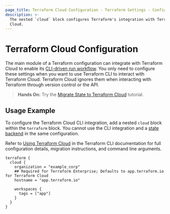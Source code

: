 ```yaml
---
page_title: Terraform Cloud Configuration - Terraform Settings - Configuration Language
description: >-
  The nested `cloud` block configures Terraform's integration with Terraform
  Cloud.
---
```


# Terraform Cloud Configuration

The main module of a Terraform configuration can integrate with Terraform Cloud to enable its [CLI-driven run workflow](/cloud-docs/run/cli). You only need to configure these settings when you want to use Terraform CLI to interact with Terraform Cloud. Terraform Cloud ignores them when interacting with
Terraform through version control or the API.

> **Hands On:** Try the [Migrate State to Terraform Cloud](https://learn.hashicorp.com/tutorials/terraform/cloud-migrate) tutorial.

## Usage Example

To configure the Terraform Cloud CLI integration, add a nested `cloud` block within the `terraform` block. You cannot use the CLI integration and a [state backend](/language/settings/backends/configuration) in the same configuration.

Refer to [Using Terraform Cloud](/cli/cloud) in the Terraform CLI documentation for full configuration details, migration instructions, and command line arguments.

```hcl
terraform {
  cloud {
    organization = "example_corp"
    ## Required for Terraform Enterprise; Defaults to app.terraform.io for Terraform Cloud
    hostname = "app.terraform.io"

    workspaces {
      tags = ["app"]
    }
  }
}
```



